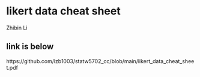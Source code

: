 # likert data cheat sheet

Zhibin Li

## link is below
https://github.com/lzb1003/statw5702_cc/blob/main/likert_data_cheat_sheet.pdf



